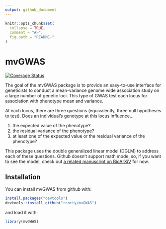 ```yaml
---
output: github_document
---
```


<!-- README.md is generated from README.Rmd. Please edit that file -->

```r
knitr::opts_chunk$set(
  collapse = TRUE,
  comment = "#>",
  fig.path = "README-"
)
```

# mvGWAS

[![Coverage Status](https://img.shields.io/codecov/c/github/rcorty/GWASviaDGLM/master.svg)](https://codecov.io/github/rcorty/GWASviaDGLM?branch=master)

The goal of the mvGWAS package is to provide an easy-to-use interface for geneticists to conduct a mean-variance genome wide association study on a large number of genetic loci.
This type of GWAS test each locus for association with phenotype mean and variance.

At each locus, there are three questions (equivalently, three null hypotheses to test).
Does an individual's genotype at this locus influence...

1.  the expected value of the phenotype?
2.  the residual variance of the phenotype?
3.  at least one of the expected value or the residual variance of the phenotype?

This package uses the double generalized linear model (DGLM) to address each of these questions.
Github doesn't support math mode, so, if you want to see the model, check out [a related manuscript on BioArXiV](http://biorxiv.org/content/biorxiv/early/2017/06/20/149377.full.pdf) for now.



## Installation

You can install mvGWAS from github with:

```r
install.packages("devtools")
devtools::install_github("rcorty/mvGWAS")
```

and load it with:

```r
library(mvGWAS)
```


